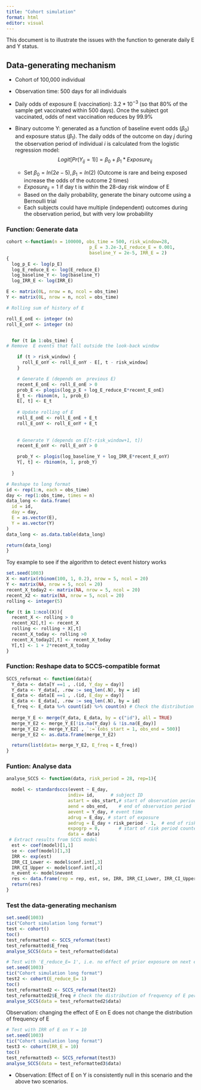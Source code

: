 ```yaml
---
title: "Cohort simulation"
format: html
editor: visual
---
```


This document is to illustrate the issues with the function to generate daily E and Y status.

## Data-generating mechanism

-   Cohort of 100,000 individual
-   Observation time: 500 days for all individuals
-   Daily odds of exposure E (vaccination): $3.2*10^{-3}$ (so that 80% of the sample get vaccinated within 500 days). Once the subject got vaccinated, odds of next vaccination reduces by 99.9%

- Binary outcome Y: generated as a function of baseline event odds ($\beta_0$) and exposure status ($\beta_1$). The daily odds of the outcome on day $j$ during the observation period of individual $i$ is calculated from the logistic regression model:
$$Logit[Pr(Y_{ij} = 1)] = \beta_0 + \beta_1*Exposure_{ij}$$
  +   Set $\beta_0 = ln(2e-5), \beta_1 = ln(2)$ (Outcome is rare and being exposed increase the odds of the outcome 2 times)
  +   $Exposure_{ij} = 1$ if day t is within the 28-day risk window of E
  +   Based on the daily probability, generate the binary outcome using a Bernoulli trial
  +   Each subjects could have multiple (independent) outcomes during the observation period, but with very low probability

### Function: Generate data

```r
cohort <-function(n = 100000, obs_time = 500, risk_window=28, 
                               p_E = 3.2e-3,E_reduce_E = 0.001,
                               baseline_Y = 2e-5, IRR_E = 2)
{
  log_p_E <- log(p_E)
  log_E_reduce_E <- log(E_reduce_E)
  log_baseline_Y <- log(baseline_Y)
  log_IRR_E <- log(IRR_E)

E <- matrix(0L, nrow = n, ncol = obs_time)
Y <- matrix(0L, nrow = n, ncol = obs_time)

# Rolling sum of history of E

roll_E_onE <- integer (n)
roll_E_onY <- integer (n)


  for (t in 1:obs_time) {
# Remove  E events that fall outside the look-back window

    if (t > risk_window) {
      roll_E_onY <- roll_E_onY - E[, t - risk_window]
    }

    # Generate E (depends on  previous E)
    recent_E_onE <- roll_E_onE > 0
    prob_E <- plogis(log_p_E + log_E_reduce_E*recent_E_onE)
    E_t <- rbinom(n, 1, prob_E)
    E[, t] <- E_t
    
    # Update rolling of E
    roll_E_onE <- roll_E_onE + E_t
    roll_E_onY <- roll_E_onY + E_t
    
    
    # Generate Y (depends on E[t-risk_window+1, t])
    recent_E_onY <- roll_E_onY > 0

    prob_Y <- plogis(log_baseline_Y + log_IRR_E*recent_E_onY)
    Y[, t] <- rbinom(n, 1, prob_Y)
    
  }

# Reshape to long format
id <- rep(1:n, each = obs_time)
day <- rep(1:obs_time, times = n)
data_long <- data.frame(
  id = id,
  day = day,
  E = as.vector(E),
  Y = as.vector(Y)
)
data_long <- as.data.table(data_long)

return(data_long)
}
```

Toy example to see if the algorithm to detect event history works

```r
set.seed(1003)
X <- matrix(rbinom(100, 1, 0.2), nrow = 5, ncol = 20)
Y <- matrix(NA, nrow = 5, ncol = 20)
recent_X_today2 <- matrix(NA, nrow = 5, ncol = 20)
recent_X2 <- matrix(NA, nrow = 5, ncol = 20)
rolling <- integer(5)

for (t in 1:ncol(X)){
  recent_X <- rolling > 0
  recent_X2[,t] <- recent_X
  rolling <- rolling + X[,t]
  recent_X_today <- rolling >0
  recent_X_today2[,t] <- recent_X_today
  Y[,t] <- 1 + 2*recent_X_today
}
```

### Function: Reshape data to SCCS-compatible format

```r
SCCS_reformat <- function(data){
  Y_data <- data[Y ==1 , .(id, Y_day = day)]
  Y_data <- Y_data[, .row := seq_len(.N), by = id]
  E_data <- data[E ==1 , .(id, E_day = day)]
  E_data <- E_data[, .row := seq_len(.N), by = id]
  E_freq <- E_data %>% count(id) %>% count(n) # Check the distribution of frequency of E per individual
  
  merge_Y_E <- merge(Y_data, E_data, by = c("id"), all = TRUE)
  merge_Y_E2 <- merge_Y_E[!is.na(Y_day) & !is.na(E_day)]
  merge_Y_E2 <- merge_Y_E2[ , `:=`(obs_start = 1, obs_end = 500)]
  merge_Y_E2 <- as.data.frame(merge_Y_E2)

  return(list(data= merge_Y_E2, E_freq = E_freq))
}
```

### Funtion: Analyse data

```r
analyse_SCCS <- function(data, risk_period = 28, rep=1){

  model <- standardsccs(event ~ E_day, 
                       indiv= id,      # subject ID
                       astart = obs_start,# start of observation period 
                       aend = obs_end,    # end of observation period 
                       aevent = Y_day, # event time
                       adrug = E_day, # start of exposure
                       aedrug = E_day + risk_period - 1,  # end of risk period
                       expogrp = 0,       # start of risk period counted from 'adrug'
                       data = data)
 # Extract results from SCCS model
  est <- coef(model)[1,1]
  se <- coef(model)[1,3]
  IRR <- exp(est)
  IRR_CI_Lower <- model$conf.int[,3]
  IRR_CI_Upper <- model$conf.int[,4]
  n_event <- model$nevent
  res <- data.frame(rep = rep, est, se, IRR, IRR_CI_Lower, IRR_CI_Upper, n_event, row.names = NULL)
  return(res)
}
```

### Test the data-generating mechanism

```r
set.seed(1003)
tic("Cohort simulation long format")
test <- cohort() 
toc()
test_reformatted <- SCCS_reformat(test)
test_reformatted$E_freq
analyse_SCCS(data = test_reformatted$data)
```



```r
# Test with 'E_reduce_E= 1', i.e. no effect of prior exposure on next exposure
set.seed(1003)
tic("Cohort simulation long format")
test2 <- cohort(E_reduce_E= 1) 
toc()
test_reformatted2 <- SCCS_reformat(test2)
test_reformatted2$E_freq # Check the distribution of frequency of E per individual
analyse_SCCS(data = test_reformatted2$data)
```

Observation: changing the effect of E on E does not change the distribution of frequency of E

```r
# Test with IRR of E on Y = 10
set.seed(1003)
tic("Cohort simulation long format")
test3 <- cohort(IRR_E = 10) 
toc()
test_reformatted3 <- SCCS_reformat(test3)
analyse_SCCS(data = test_reformatted3$data)
```

-   Observation: Effect of E on Y is consistently null in this scenario and the above two scenarios.
